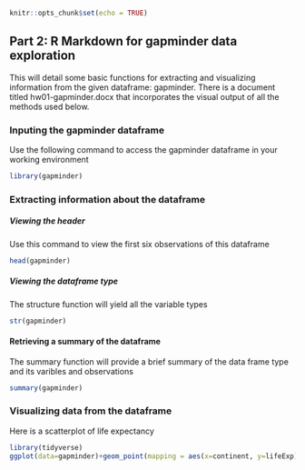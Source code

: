
```r
knitr::opts_chunk$set(echo = TRUE)
```

## Part 2: R Markdown for gapminder data exploration

This will detail some basic functions for extracting and visualizing information from the given dataframe: gapminder. There is a document titled hw01-gapminder.docx that incorporates the visual output of all the methods used below. 

### Inputing the gapminder dataframe

Use the following command to access the gapminder dataframe in your working environment

```r

library(gapminder)
```

### Extracting information about the dataframe 

##### Viewing the header

Use this command to view the first six observations of this dataframe

```r
head(gapminder)
```

##### Viewing the dataframe type

The structure function will yield all the variable types

```r
str(gapminder)
```
#### Retrieving a summary of the dataframe

The summary function will provide a brief summary of the data frame type and its varibles and observations

```r
summary(gapminder)
```

### Visualizing data from the dataframe

Here is a scatterplot of life expectancy

```r
library(tidyverse)
ggplot(data=gapminder)+geom_point(mapping = aes(x=continent, y=lifeExp))
```


